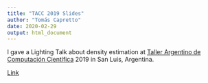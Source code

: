 ```yaml
---
title: "TACC 2019 Slides"
author: "Tomás Capretto"
date: 2020-02-29
output: html_document
---
```


I gave a Lighting Talk about density estimation at [Taller Argentino de Computación Científica](https://tallerargentinocc.github.io/) 2019 in San Luis, Argentina.

[Link](/../slides/tacc_2019/presentacion.html)